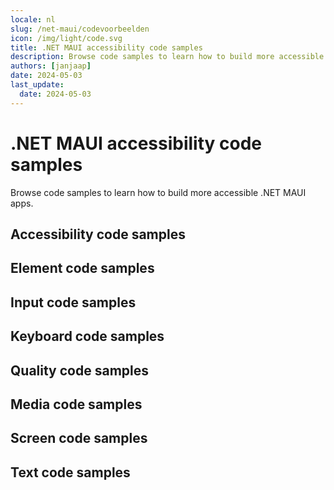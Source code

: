 ```yaml
---
locale: nl
slug: /net-maui/codevoorbeelden
icon: /img/light/code.svg
title: .NET MAUI accessibility code samples
description: Browse code samples to learn how to build more accessible .NET MAUI apps.
authors: [janjaap]
date: 2024-05-03
last_update:
  date: 2024-05-03
---
```


# .NET MAUI accessibility code samples

Browse code samples to learn how to build more accessible .NET MAUI apps.

## Accessibility code samples

<LinkList title="List of .NET MAUI Accessibility Code samples" isHighlighted={true}>
  <LinkListItem
    url="/nl/docs/net-maui/codevoorbeelden/accessibility-action"
    title="Accessibility action"
    label="Accessibility action on .NET MAUI"
    description="Accessibility actions provide alternative ways for users of assistive technologies to perform actions."
  />
  <LinkListItem
    url="/nl/docs/net-maui/codevoorbeelden/accessibility-announcement"
    title="Accessibility announcement"
    label="Accessibility announcement on .NET MAUI"
    description="Users of assistive technologies should be made aware of important changes in content through accessibility announcements."
  />
  <LinkListItem
    url="/nl/docs/net-maui/codevoorbeelden/accessibility-dialog"
    title="Accessibility dialog"
    label="Accessibility dialog on .NET MAUI"
    description="A dialog overlays the screen and offers one or more actions to proceed."
  />
  <LinkListItem
    url="/nl/docs/net-maui/codevoorbeelden/accessibility-focus-indicator"
    title="Accessibility focus indicator"
    label="Accessibility focus indicator on .NET MAUI"
    description="Users should know which element has focus when using a keyboard or assistive technology."
  />
  <LinkListItem
    url="/nl/docs/net-maui/codevoorbeelden/accessibility-focus"
    title="Accessibility focus"
    label="Accessibility focus on .NET MAUI"
    description="Sometimes you need to programmatically move the accessibility focus to a specific element."
  />
  <LinkListItem
    url="/nl/docs/net-maui/codevoorbeelden/accessibility-focusability"
    title="Accessibility focusability"
    label="Accessibility focusability on .NET MAUI"
    description="An element should indicate whether it should be focusable by assistive technologies or not."
  />
  <LinkListItem
    url="/nl/docs/net-maui/codevoorbeelden/accessibility-group"
    title="Accessibility group"
    label="Accessibility group on .NET MAUI"
    description="It is easier and quicker for users of assistive technologies to interact with grouped elements."
  />
  <LinkListItem
    url="/nl/docs/net-maui/codevoorbeelden/accessibility-hint"
    title="Accessibility hint"
    label="Accessibility hint on .NET MAUI"
    description="An accessibility hint helps users to understand what will happen after performing an action."
  />
  <LinkListItem
    url="/nl/docs/net-maui/codevoorbeelden/accessibility-label"
    title="Accessibility label"
    label="Accessibility label on .NET MAUI"
    description="An accessibility label helps users of assistive technologies to identify elements on the screen."
  />
  <LinkListItem
    url="/nl/docs/net-maui/codevoorbeelden/accessibility-language"
    title="Accessibility language"
    label="Accessibility language on .NET MAUI"
    description="When content is written in multiple languages, foreign words should ideally be indicated in their respective language."
  />
  <LinkListItem
    url="/nl/docs/net-maui/codevoorbeelden/accessibility-link"
    title="Accessibility link"
    label="Accessibility link on .NET MAUI"
    description="Links should be accessible for users of assistive technologies."
  />
  <LinkListItem
    url="/nl/docs/net-maui/codevoorbeelden/accessibility-live-region"
    title="Accessibility live region"
    label="Accessibility live region on .NET MAUI"
    description="A live region allows users of assistive technologies to receive updates whenever important information on the screen changes."
  />
  <LinkListItem
    url="/nl/docs/net-maui/codevoorbeelden/accessibility-modal"
    title="Accessibility modal"
    label="Accessibility modal on .NET MAUI"
    description="A modal overlays the screen with additional content."
  />
  <LinkListItem
    url="/nl/docs/net-maui/codevoorbeelden/accessibility-name"
    title="Accessibility name"
    label="Accessibility name on .NET MAUI"
    description="The accessibility name indicates the name used for interface elements by assistive technologies."
  />
  <LinkListItem
    url="/nl/docs/net-maui/codevoorbeelden/accessibility-order"
    title="Accessibility order"
    label="Accessibility order on .NET MAUI"
    description="Assistive technologies try to determine a logical accessibility order based on the placement and properties of the elements on the screen."
  />
  <LinkListItem
    url="/nl/docs/net-maui/codevoorbeelden/accessibility-role"
    title="Accessibility role"
    label="Accessibility role on .NET MAUI"
    description="An accessibility role helps users of assistive technologies to understand the purpose of elements on the screen."
  />
  <LinkListItem
    url="/nl/docs/net-maui/codevoorbeelden/accessibility-state"
    title="Accessibility state"
    label="Accessibility state on .NET MAUI"
    description="An accessibility state helps users of assistive technologies to understand the state of elements on the screen."
  />
  <LinkListItem
    url="/nl/docs/net-maui/codevoorbeelden/accessibility-value"
    title="Accessibility value"
    label="Accessibility value on .NET MAUI"
    description="An accessibility value helps users of assistive technologies to understand the value of elements on the screen."
  />
</LinkList>

## Element code samples

<LinkList title="List of .NET MAUI Element Code samples" isHighlighted={true}>
  <LinkListItem
    url="/nl/docs/net-maui/codevoorbeelden/element-focus-change"
    title="Element focus change"
    label="Element focus change on .NET MAUI"
    description="Whenever an element receives focus, it should not automatically trigger an event which changes context."
  />
  <LinkListItem
    url="/nl/docs/net-maui/codevoorbeelden/element-identification"
    title="Element identification"
    label="Element identification on .NET MAUI"
    description="Functionality that is repeated on multiple screens should use consistent identification."
  />
  <LinkListItem
    url="/nl/docs/net-maui/codevoorbeelden/element-position"
    title="Element position"
    label="Element position on .NET MAUI"
    description="Components that are repeated on multiple screens should have a consistent position."
  />
</LinkList>

## Input code samples

<LinkList title="List of .NET MAUI Input Code samples" isHighlighted={true}>
  <LinkListItem
    url="/nl/docs/net-maui/codevoorbeelden/input-cancellation"
    title="Input cancellation"
    label="Input cancellation on .NET MAUI"
    description="Users should be able to cancel accidental interaction."
  />
  <LinkListItem
    url="/nl/docs/net-maui/codevoorbeelden/input-content-type"
    title="Input content type"
    label="Input content type on .NET MAUI"
    description="Setting the content type for input fields helps user entering data."
  />
  <LinkListItem
    url="/nl/docs/net-maui/codevoorbeelden/input-errors"
    title="Input errors"
    label="Input errors on .NET MAUI"
    description="Users should be notified when they make input errors."
  />
  <LinkListItem
    url="/nl/docs/net-maui/codevoorbeelden/input-gestures"
    title="Input gestures"
    label="Input gestures on .NET MAUI"
    description="Gesture activated functionality should also be available without the use of gestures."
  />
  <LinkListItem
    url="/nl/docs/net-maui/codevoorbeelden/input-instructions"
    title="Input instructions"
    label="Input instructions on .NET MAUI"
    description="When a label might not describe the requested input sufficiently, you should add additional instructions."
  />
  <LinkListItem
    url="/nl/docs/net-maui/codevoorbeelden/input-keyboard-type"
    title="Input keyboard type"
    label="Input keyboard type on .NET MAUI"
    description="Setting the keyboard type for input fields helps user entering data."
  />
  <LinkListItem
    url="/nl/docs/net-maui/codevoorbeelden/input-label"
    title="Input label"
    label="Input label on .NET MAUI"
    description="Input fields should have labels so that users know what input data is expected."
  />
  <LinkListItem
    url="/nl/docs/net-maui/codevoorbeelden/input-motion"
    title="Input motion"
    label="Input motion on .NET MAUI"
    description="Provide an alternative way for actions activated by motion, to allow everyone to use the functionality."
  />
  <LinkListItem
    url="/nl/docs/net-maui/codevoorbeelden/input-predictable"
    title="Input predictable"
    label="Input predictable on .NET MAUI"
    description="Whenever a user provides input, there should be no change of context."
  />
</LinkList>

## Keyboard code samples

<LinkList title="List of .NET MAUI Keyboard Code samples" isHighlighted={true}>
  <LinkListItem
    url="/nl/docs/net-maui/codevoorbeelden/keyboard-order"
    title="Keyboard order"
    label="Keyboard order on .NET MAUI"
    description="By adjusting the keyboard order, you can provide a great experience for users that control their device using a hardware keyboard."
  />
  <LinkListItem
    url="/nl/docs/net-maui/codevoorbeelden/keyboard-shortcuts"
    title="Keyboard shortcuts"
    label="Keyboard shortcuts on .NET MAUI"
    description="Most people operate their smartphones with touch, but some people use an external keyboard."
  />
</LinkList>

## Quality code samples

<LinkList title="List of .NET MAUI Quality Code samples" isHighlighted={true}>
  <LinkListItem
    url="/nl/docs/net-maui/codevoorbeelden/linting"
    title="Linting"
    label="Linting on .NET MAUI"
    description="Linting is the process of running a tool which analyzes your code for potential errors."
  />
</LinkList>

## Media code samples

<LinkList title="List of .NET MAUI Media Code samples" isHighlighted={true}>
  <LinkListItem
    url="/nl/docs/net-maui/codevoorbeelden/audio-control"
    title="Audio control"
    label="Audio control on .NET MAUI"
    description="Users should be able to control audio whenever it plays automatically."
  />
  <LinkListItem
    url="/nl/docs/net-maui/codevoorbeelden/audio-description"
    title="Audio description"
    label="Audio description on .NET MAUI"
    description="Videos should include audio description when important visual details are shown which you cannot hear."
  />
  <LinkListItem
    url="/nl/docs/net-maui/codevoorbeelden/live-captions"
    title="Live captions"
    label="Live captions on .NET MAUI"
    description="Captions should be provided in real-time to enable users to understand what is being said in live videos."
  />
  <LinkListItem
    url="/nl/docs/net-maui/codevoorbeelden/captions"
    title="Captions"
    label="Captions on .NET MAUI"
    description="Captions should be provided to enable users to understand what is being said in videos."
  />
  <LinkListItem
    url="/nl/docs/net-maui/codevoorbeelden/transcript"
    title="Transcript"
    label="Transcript on .NET MAUI"
    description="Videos should contain a transcript to allow users to read what is shown in media, such as a video or podcast."
  />
</LinkList>

## Screen code samples

<LinkList title="List of .NET MAUI Screen Code samples" isHighlighted={true}>
  <LinkListItem
    url="/nl/docs/net-maui/codevoorbeelden/reduced-animations"
    title="Reduced animations"
    label="Reduced animations on .NET MAUI"
    description="Content which conveys a sense of motion can be a barrier for users."
  />
  <LinkListItem
    url="/nl/docs/net-maui/codevoorbeelden/contrast"
    title="Contrast"
    label="Contrast on .NET MAUI"
    description="Apps should provide enough contrast between text and its background so that it can be read by people with moderately low vision."
  />
  <LinkListItem
    url="/nl/docs/net-maui/codevoorbeelden/dark-mode"
    title="Dark mode"
    label="Dark mode on .NET MAUI"
    description="Dark mode darkens background colors and provides a more comfortable viewing experience in low light."
  />
  <LinkListItem
    url="/nl/docs/net-maui/codevoorbeelden/frequent-flashes"
    title="Frequent flashes"
    label="Frequent flashes on .NET MAUI"
    description="Rapidly flashing images or views can cause seizures for some users."
  />
  <LinkListItem
    url="/nl/docs/net-maui/codevoorbeelden/descriptive-headers"
    title="Descriptive headers"
    label="Descriptive headers on .NET MAUI"
    description="Screens should have descriptive headers, this helps users find specific content and orient themselves within your app."
  />
  <LinkListItem
    url="/nl/docs/net-maui/codevoorbeelden/descriptive-labels"
    title="Descriptive labels"
    label="Descriptive labels on .NET MAUI"
    description="Screens should have descriptive labels, these help users recognize which purpose controls have."
  />
  <LinkListItem
    url="/nl/docs/net-maui/codevoorbeelden/screen-orientation"
    title="Screen orientation"
    label="Screen orientation on .NET MAUI"
    description="Apps should adapt to the preferred display orientation of the user."
  />
  <LinkListItem
    url="/nl/docs/net-maui/codevoorbeelden/reflow"
    title="Reflow"
    label="Reflow on .NET MAUI"
    description="Content on the screen should reflow based on the users' preferences."
  />
  <LinkListItem
    url="/nl/docs/net-maui/codevoorbeelden/search-functionality"
    title="Search functionality"
    label="Search functionality on .NET MAUI"
    description="Users might have difficulty finding a specific screen."
  />
  <LinkListItem
    url="/nl/docs/net-maui/codevoorbeelden/skip-content"
    title="Skip content"
    label="Skip content on .NET MAUI"
    description="It can be helpful for users to skip repeated blocks of content."
  />
  <LinkListItem
    url="/nl/docs/net-maui/codevoorbeelden/adjustable-timing"
    title="Adjustable timing"
    label="Adjustable timing on .NET MAUI"
    description="Everyone, including people with disabilities, should have adequate time to interact with your app."
  />
  <LinkListItem
    url="/nl/docs/net-maui/codevoorbeelden/screen-title"
    title="Screen title"
    label="Screen title on .NET MAUI"
    description="Each screen should have a descriptive title, which helps users with identifying the screen."
  />
</LinkList>

## Text code samples

<LinkList title="List of .NET MAUI Text Code samples" isHighlighted={true}>
  <LinkListItem
    url="/nl/docs/net-maui/codevoorbeelden/bold-text"
    title="Bold text"
    label="Bold text on .NET MAUI"
    description="Apps should use bold text when users have indicated this as a preference in the system settings."
  />
  <LinkListItem
    url="/nl/docs/net-maui/codevoorbeelden/text-element"
    title="Text element"
    label="Text element on .NET MAUI"
    description="Always use text elements to display text, unless this is not possible due to styling, such as text logo's."
  />
  <LinkListItem
    url="/nl/docs/net-maui/codevoorbeelden/localization"
    title="Localization"
    label="Localization on .NET MAUI"
    description="Assistive technologies, such as the screen reader, use the locale for the pronunciation of utterances."
  />
  <LinkListItem
    url="/nl/docs/net-maui/codevoorbeelden/scale-text"
    title="Scale text"
    label="Scale text on .NET MAUI"
    description="Apps should scale text to the size specified by users in the system settings."
  />
  <LinkListItem
    url="/nl/docs/net-maui/codevoorbeelden/text-spacing"
    title="Text spacing"
    label="Text spacing on .NET MAUI"
    description="Content should adapt to increased spacing between lines, words, letters, and paragraphs."
  />
  <LinkListItem
    url="/nl/docs/net-maui/codevoorbeelden/text-truncation"
    title="Text truncation"
    label="Text truncation on .NET MAUI"
    description="Text should never get truncated in your app, even when users have enlarged their font size."
  />
</LinkList>

